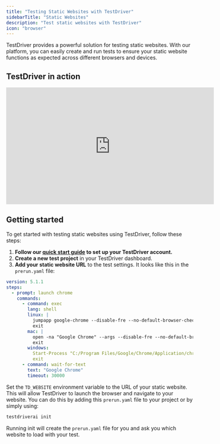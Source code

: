 ```yaml
---
title: "Testing Static Websites with TestDriver"
sidebarTitle: "Static Websites"
description: "Test static websites with TestDriver"
icon: "browser"
---
```

TestDriver provides a powerful solution for testing static websites. With our platform, you can easily create and run tests to ensure your static website functions as expected across different browsers and devices.

## TestDriver in action
<iframe
  width="560"
  height="315"
  src="https://www.youtube.com/embed/CqdRN_5_3I0"
  title="Form Filling with TestDriver"
  frameborder="0"
  allow="accelerometer; autoplay; clipboard-write; encrypted-media; gyroscope; picture-in-picture"
  allowfullscreen
></iframe>

## Getting started
To get started with testing static websites using TestDriver, follow these steps:
1. **Follow our [quick start guide](/getting-started/setup) to set up your TestDriver account.**
2. **Create a new test project** in your TestDriver dashboard.
3. **Add your static website URL** to the test settings.
It looks like this in the `prerun.yaml` file:

```yaml
version: 5.1.1
steps:
  - prompt: launch chrome
    commands:
      - command: exec
        lang: shell
        linux: |
          jumpapp google-chrome --disable-fre --no-default-browser-check --no-first-run "${TD_WEBSITE}" &
          exit
        mac: |
          open -na "Google Chrome" --args --disable-fre --no-default-browser-check --no-first-run --disable-features=PasswordManagerEnabled "${TD_WEBSITE}" &
          exit
        windows:
          Start-Process "C:/Program Files/Google/Chrome/Application/chrome.exe" -ArgumentList "--start-maximized", "${TD_WEBSITE}"
          exit
      - command: wait-for-text
        text: "Google Chrome"
        timeout: 30000
```
Set the `TD_WEBSITE` environment variable to the URL of your static website. This will allow TestDriver to launch the browser and navigate to your website. You can do this by adding this `prerun.yaml` file to your project or by simply using:
```bash
testdriverai init
```
Running init will create the `prerun.yaml` file for you and ask you which website to load with your test.


